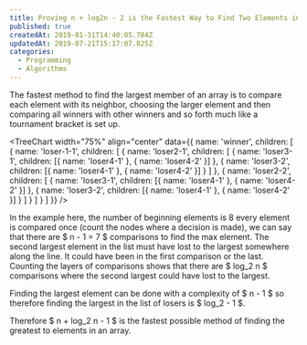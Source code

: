 ```yaml
---
title: Proving n + log2n - 2 is the Fastest Way to Find Two Elements in an Array
published: true
createdAt: 2019-01-31T14:40:05.784Z
updatedAt: 2019-07-21T15:17:07.825Z
categories:
  - Programming
  - Algorithms
---
```



The fastest method to find the largest member of an array is to compare each element with its neighbor, choosing the
larger element and  then comparing all winners with other winners and so forth much like a tournament bracket is set
up.

<TreeChart
  width="75%"
  align="center"
  data={{
    name: 'winner',
    children: [
      {
        name: 'loser-1-1',
        children: [
          {
            name: 'loser2-1',
            children: [
              { name: 'loser3-1', children: [{ name: 'loser4-1' }, { name: 'loser4-2' }] },
              { name: 'loser3-2', children: [{ name: 'loser4-1' }, { name: 'loser4-2' }] }
            ]
          },
          {
            name: 'loser2-2',
            children: [
              { name: 'loser3-1', children: [{ name: 'loser4-1' }, { name: 'loser4-2' }] },
              { name: 'loser3-2', children: [{ name: 'loser4-1' }, { name: 'loser4-2' }] }
            ]
          }
        ]
      }
    ]
  }}
/>

In the example here, the number of beginning elements is 8 every element is compared once (count the nodes where a
decision is made), we can say that there are $ n - 1 = 7 $ comparisons to find the max element. The
second largest element in the list must have lost to the largest somewhere along the line. It could have been in the
first comparison or the last. Counting the layers of comparisons shows that there are $ log_2 n $
comparisons where the second largest could have lost to the largest.

Finding the largest element can be done with a complexity of $ n - 1 $ so therefore finding the
largest in the list of losers is $ log_2 - 1 $.

Therefore $ n + log_2 n - 1 $ is the fastest possible method of finding the greatest to elements in an
array.
